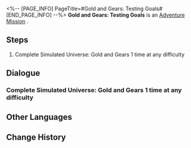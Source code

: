 <%-- [PAGE_INFO]
PageTitle=#Gold and Gears: Testing Goals#
[END_PAGE_INFO] --%>
{{Stub|Dialogue, characters, and location(s)}}
{{Mission Infobox
|id            = 8016106
|title         = 
|image         = Mission Gold and Gears: Testing Goals.png
|type          = Adventure
|event_name    = 
|chapter       = 
|requirements  = [[Adventure Mission]] ''[[Gold and Gears: IPC Secrets (I)]]'' completed
|summary       = <!--official mission summary from Fate's Atlas-->
|characters    = <!--characters that appear in this mission-->
|startLocation = <!--location as it intially appears on the mission screen-->
|world         = <!--i.e. Penacony-->
|area          = <!--i.e. A Child's Dream-->
|prev          = 
|next          = 
|exp           = 
|credits       = 5000
|stellarJade   = 
|other         = {{Card List||delim=;}}
}}
'''Gold and Gears: Testing Goals''' is an [[Adventure Mission]]<!--in [world]-->.

==Steps==
# Complete Simulated Universe: Gold and Gears 1 time at any difficulty

<!--
==Gameplay Notes==

--><!--
==Trial Character==

-->
==Dialogue==
{{Stub Dialogue}}
===Complete Simulated Universe: Gold and Gears 1 time at any difficulty===
{{Mission Description|type=adventure|location=<!--to be added-->|In this Simulated Universe update, Ruan Mei has nurtured a simulated Nous and set the time before the demise of #27 Emperor Rubert. However, something unusual has happened. IPC has reached out to Herta, showing their interest in the Simulated Universe project...}}
{{Dialogue Start}}
:{{tx}}
{{Dialogue End}}

==Other Languages==
{{Other Languages
|en   = Gold and Gears: Testing Goals
|zhs  = 黄金与机械：测试目标
|zht  = 黃金與機械：測試目標
|ja   = 黄金と機械：テスト目標
|ko   = 황금과 기계: 테스트 목표
|es   = Oro y maquinaria: objetivo de la prueba
|fr   = Or et machines : Objectifs de test
|ru   = Золото и шестерёнки: Цель бета-теста
|th   = ทองคำและจักรกล: เป้าหมายการทดสอบ
|vi   = Vàng Và Máy Móc: Mục Tiêu Thử Nghiệm
|de   = Gold und Getriebe: Testziele
|id   = Emas dan Mesin: Tujuan Tes
|pt   = Ouro e Engrenagens: Objetivos do Teste
}}

==Change History==
{{Change History|1.6}}
